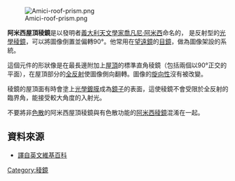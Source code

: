 {{Link style|time=2015-12-12T06:12:45+00:00}}
[[File:Amici-roof-prism.png|right]]

'''阿米西屋頂稜鏡'''是以發明者[[義大利|義大利]][[天文學家|天文學家]][[喬凡尼·阿米西|喬凡尼·阿米西]]命名的， 是反射型的[[稜鏡|光學稜鏡]]，可以將圖像倒置並偏轉90°。他常用在[[望遠鏡|望遠鏡]]的[[接目鏡|目鏡]]，做為圖像架設的系統。

這個元件的形狀像是在最長邊附加上[[屋頂稜鏡|屋頂]]的標準直角稜鏡（包括兩個以90°正交的平面），在屋頂部分的[[全反射|全反射]]使圖像側向翻轉。圖像的[[利手|旋向性]]沒有被改變。

稜鏡的屋頂面有時會塗上[[光學鍍膜|光學鍍膜]]成為[[鏡子|鏡子]]的表面，這使稜鏡不會受限於全反射的臨界角，能接受較大角度的入射光。

不要將非[[色散|色散]]的阿米西屋頂稜鏡與有色散功能的[[阿米西稜鏡|阿米西稜鏡]]混淆在一起。

== 資料來源 ==
*[[:en:_Amici_roof_prism|譯自英文維基百科]]

[[Category:稜鏡|Category:稜鏡]]